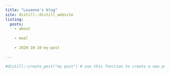 ```yaml
---
title: "Louanne's blog"
site: distill::distill_website
listing: 
  posts:
    - about
    
    - meal
    
    - 2020-10-10-my-post
    
---
```


```r
#distill::create_post("my post") # use this fonction to create a new post
```

